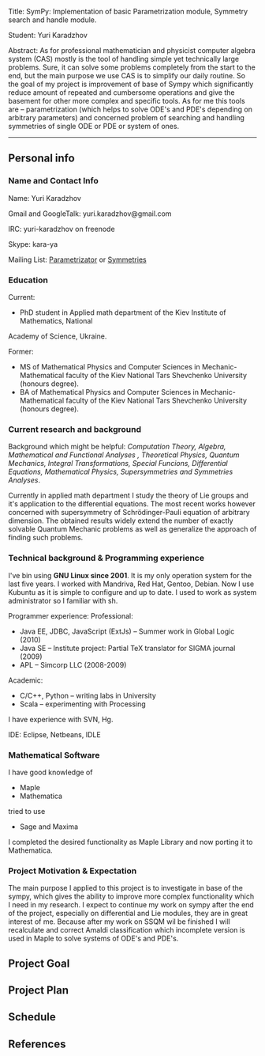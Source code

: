 Title:	 SymPy: Implementation of basic Parametrization module, Symmetry search and handle module.

Student:	 Yuri Karadzhov

Abstract:	As for professional mathematician and physicist computer algebra system (CAS) mostly is the tool of handling simple yet technically large problems. Sure, it can solve some problems completely from the start to the end, but the main purpose we use CAS is to simplify our daily routine. So the goal of my project is improvement of base of Sympy which significantly reduce amount of repeated and cumbersome operations and give the basement for other more complex and specific tools.
As for me this tools are – parametrization (which helps to solve ODE's and PDE's depending on arbitrary parameters) and concerned problem of searching and handling symmetries of single ODE or PDE or system of ones.	
----

== Personal info ==
=== Name and Contact Info ===



Name: Yuri Karadzhov

Gmail and GoogleTalk: yuri.karadzhov@gmail.com

IRC: yuri-karadzhov on freenode

Skype: kara-ya

Mailing List: <a href="http://groups.google.com/group/sympy/browse_thread/thread/660ac96b5b0e3133">Parametrizator</a> or <a href="http://groups.google.com/group/sympy/browse_thread/thread/bf38f8e6095cf123">Symmetries</a>


=== Education ===



Current:
* PhD student in Applied math department of the Kiev Institute of Mathematics, National
Academy of Science, Ukraine.

Former:
* MS of Mathematical Physics and Computer Sciences in Mechanic-Mathematical faculty of the Kiev National Tars Shevchenko University (honours degree).
* BA of Mathematical Physics and Computer Sciences in Mechanic-Mathematical faculty of the Kiev National Tars Shevchenko University (honours degree).



=== Current research and background ===



Background which might be helpful: <i>Computation Theory, Algebra, Mathematical and Functional Analyses , Theoretical Physics, Quantum Mechanics, Integral Transformations, Special Funcions, Differential Equations, Mathematical Physics, Supersymmetries and Symmetries Analyses</i>.

Currently in applied math department I study the theory of Lie groups
and it's application to the differential equations. The most recent
works however concerned with supersymmetry of Schrödinger-Pauli
equation of arbitrary dimension. The obtained results widely extend
the number of exactly solvable Quantum Mechanic problems as well as
generalize the approach of finding such problems.



=== Technical background & Programming experience ===



I've bin using <b>GNU Linux since 2001</b>. It is my only operation system for the last five years. I worked with  Mandriva, Red Hat, Gentoo, Debian. Now I use Kubuntu as it is simple to configure and up to date. I used to work as system administrator so I familiar with sh.

Programmer experience:
Professional:
* Java EE, JDBC, JavaScript (ExtJs) – Summer work in Global Logic (2010)
* Java SE – Institute project: Partial TeX translator for SIGMA journal (2009)
* APL – Simcorp LLC (2008-2009)

Academic:
* C/C++, Python – writing labs in University
* Scala – experimenting with Processing

I have experience with SVN, Hg.

IDE: Eclipse, Netbeans, IDLE



=== Mathematical Software ===



I have good knowledge of
* Maple
* Mathematica
tried to use
* Sage and Maxima
I completed the desired functionality as Maple Library and now porting it to Mathematica.



=== Project Motivation & Expectation ===



The main purpose I applied to this project is to investigate in base of the sympy, which gives the ability to improve more complex functionality which I need in my research. I expect to continue my work on sympy after the end of the project, especially on differential and Lie modules, they are in great interest of me. Because after my work on SSQM wil be finished I will recalculate and correct Amaldi classification which incomplete version is used in Maple to solve systems of ODE's and PDE's.



== Project Goal ==



== Project Plan ==



== Schedule ==


== References ==
